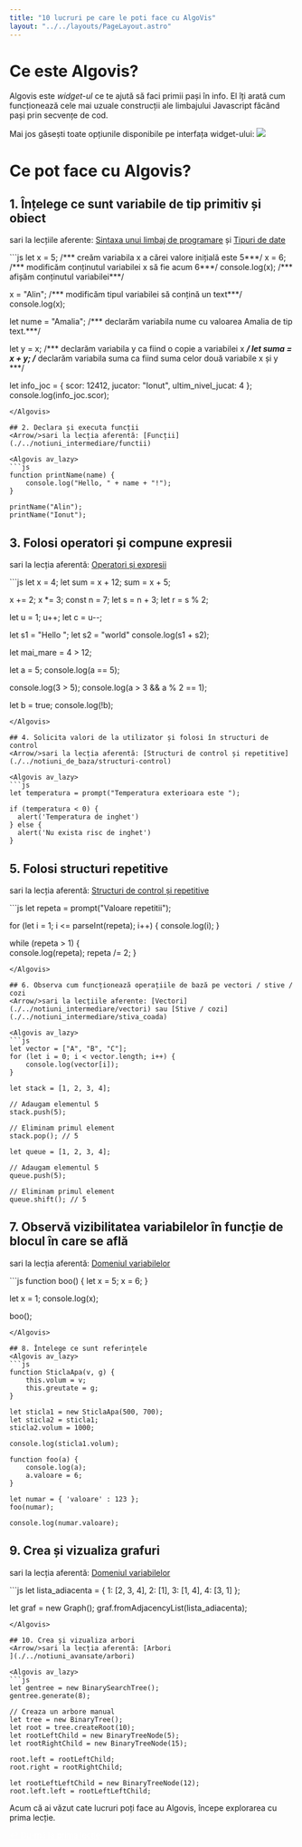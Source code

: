 ```yaml
---
title: "10 lucruri pe care le poti face cu AlgoVis"
layout: "../../layouts/PageLayout.astro"
---
```


# Ce este Algovis?
Algovis este _widget-ul_ ce te ajută să faci primii pași în info. El îți arată cum funcționează cele mai uzuale construcții ale limbajului Javascript făcând pași prin secvențe de cod.

Mai jos găsești toate opțiunile disponibile pe interfața widget-ului:
<img src="../assets/imgs/algovis.png" class="img-box" />

# Ce pot face cu Algovis?

## 1. Înțelege ce sunt variabile de tip primitiv și obiect

<Arrow/>sari la lecțiile aferente: [Sintaxa unui limbaj de programare](./../notiuni_de_baza/sintaxa) și [Tipuri de date](./../notiuni_de_baza/tipuri-date)

<Algovis av_lazy>
```js
let x = 5; /*** creăm variabila x a cărei valore inițială este 5***/
x = 6; /*** modificăm conținutul variabilei x să fie acum 6***/
console.log(x); /*** afișăm conținutul variabilei***/

x = "Alin"; /*** modificăm tipul variabilei să conțină un text***/
console.log(x);

let nume = "Amalia"; /*** declarăm variabila nume cu valoarea Amalia de tip text.***/

let y = x; /*** declarăm variabila y ca fiind o copie a variabilei x ***/
let suma = x + y; /*** declarăm variabila suma ca fiind suma celor două variabile x și y ***/

let info_joc = {
         scor: 12412,
         jucator: "Ionut",
         ultim_nivel_jucat: 4
   };
console.log(info_joc.scor);
```
</Algovis>

## 2. Declara și executa funcții
<Arrow/>sari la lecția aferentă: [Funcții](./../notiuni_intermediare/functii)

<Algovis av_lazy>
```js
function printName(name) {
    console.log("Hello, " + name + "!");
}

printName("Alin");
printName("Ionut");

```
</Algovis>

## 3. Folosi operatori și compune expresii
<Arrow/>sari la lecția aferentă: [Operatori și expresii](./../notiuni_de_baza/operatori)

<Algovis av_lazy>
```js
let x = 4; 
let sum = x + 12; 
sum = x + 5; 

x += 2; 
x *= 3; 
const n = 7; 
let s = n + 3; 
let r = s % 2; 

let u = 1;
u++; 
let c = u--; 

let s1 = "Hello ";
let s2 = "world"
console.log(s1 + s2); 

let mai_mare = 4 > 12; 

let a = 5; 
console.log(a == 5); 

console.log(3 > 5);
console.log(a > 3 && a % 2 == 1); 

let b = true;
console.log(!b); 
```
</Algovis>

## 4. Solicita valori de la utilizator și folosi în structuri de control
<Arrow/>sari la lecția aferentă: [Structuri de control și repetitive](./../notiuni_de_baza/structuri-control)

<Algovis av_lazy>
```js
let temperatura = prompt("Temperatura exterioara este ");

if (temperatura < 0) {
  alert('Temperatura de inghet')
} else {
  alert('Nu exista risc de inghet')
}

```
</Algovis>

## 5. Folosi structuri repetitive
<Arrow/>sari la lecția aferentă: [Structuri de control și repetitive](./../notiuni_de_baza/structuri-control)

<Algovis av_lazy>
```js
let repeta = prompt("Valoare repetitii");

for (let i = 1; i <= parseInt(repeta); i++) {
  console.log(i);
}

while (repeta > 1) {  
    console.log(repeta);
    repeta /= 2;
}
```
</Algovis>

## 6. Observa cum funcționează operațiile de bază pe vectori / stive / cozi
<Arrow/>sari la lecțiile aferente: [Vectori](./../notiuni_intermediare/vectori) sau [Stive / cozi](./../notiuni_intermediare/stiva_coada)

<Algovis av_lazy>
```js
let vector = ["A", "B", "C"];
for (let i = 0; i < vector.length; i++) {
    console.log(vector[i]);
}

let stack = [1, 2, 3, 4];

// Adaugam elementul 5
stack.push(5);

// Eliminam primul element
stack.pop(); // 5

let queue = [1, 2, 3, 4];

// Adaugam elementul 5
queue.push(5);

// Eliminam primul element
queue.shift(); // 5
```
</Algovis>

## 7. Observă vizibilitatea variabilelor în funcție de blocul în care se află
<Arrow/>sari la lecția aferentă: [Domeniul variabilelor
](./../notiuni_intermediare/scopuri)

<Algovis av_lazy>
```js
function boo() {
  let x = 5;
  x = 6;
}

let x = 1;
console.log(x);

boo();
```
</Algovis>

## 8. Întelege ce sunt referințele
<Algovis av_lazy>
```js
function SticlaApa(v, g) {
    this.volum = v;
    this.greutate = g;
}

let sticla1 = new SticlaApa(500, 700);
let sticla2 = sticla1;
sticla2.volum = 1000;

console.log(sticla1.volum);

function foo(a) {
    console.log(a);
    a.valoare = 6;
}

let numar = { 'valoare' : 123 };
foo(numar);

console.log(numar.valoare);

```
</Algovis>

## 9. Crea și vizualiza grafuri
<Arrow/>sari la lecția aferentă: [Domeniul variabilelor
](./../notiuni_avansate/grafuri)

<Algovis av_lazy>
```js
let lista_adiacenta = {
    1: [2, 3, 4],
    2: [1],
    3: [1, 4],
    4: [3, 1]
};

let graf = new Graph();
graf.fromAdjacencyList(lista_adiacenta);


```
</Algovis>

## 10. Crea și vizualiza arbori
<Arrow/>sari la lecția aferentă: [Arbori
](./../notiuni_avansate/arbori)

<Algovis av_lazy>
```js
let gentree = new BinarySearchTree();
gentree.generate(8);

// Creaza un arbore manual
let tree = new BinaryTree();
let root = tree.createRoot(10);
let rootLeftChild = new BinaryTreeNode(5);
let rootRightChild = new BinaryTreeNode(15);

root.left = rootLeftChild;
root.right = rootRightChild;

let rootLeftLeftChild = new BinaryTreeNode(12);
root.left.left = rootLeftLeftChild;

```
</Algovis>

Acum că ai văzut cate lucruri poți face au Algovis, începe explorarea cu prima lecție.

<MainButton primary>
  <a href="../notiuni_de_baza/sintaxa" style="color: white;">↩ Du-mă la prima lecție</a>
</MainButton>
